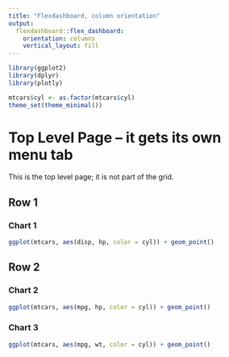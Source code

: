 ```yaml
---
title: "Flexdashboard, column orientation"
output: 
  flexdashboard::flex_dashboard:
    orientation: columns
    vertical_layout: fill
---
```


```r
library(ggplot2)
library(dplyr)
library(plotly)

mtcars$cyl <- as.factor(mtcars$cyl)
theme_set(theme_minimal())
```

# Top Level Page -- it gets its own menu tab

This is the top level page; it is not part of the grid.

## Row 1

### Chart 1

```r
ggplot(mtcars, aes(disp, hp, color = cyl)) + geom_point()
```

## Row 2 {.tabset .tabset-fade}
    
### Chart 2

```r
ggplot(mtcars, aes(mpg, hp, color = cyl)) + geom_point()
```
 
### Chart 3

```r
ggplot(mtcars, aes(mpg, wt, color = cyl)) + geom_point()
```
